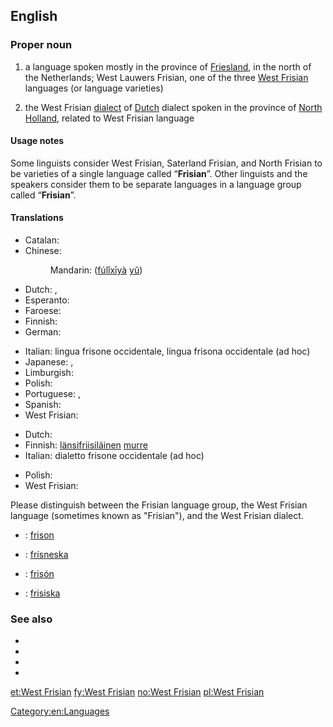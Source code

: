 ==English==
{{interwiktionary|code=fy}}

===Proper noun===
{{en-proper noun}}

# a language spoken mostly in the province of [[Friesland]], in the north of the Netherlands; West Lauwers Frisian, one of the three [[West Frisian]] languages (or language varieties)
# {{rfc-sense}} {{context|Netherlands}} the West Frisian [[dialect]] of [[Dutch]] dialect spoken in the province of [[North Holland]], related to West Frisian language

====Usage notes====
Some linguists consider West Frisian, Saterland Frisian, and North Frisian to be varieties of a single language called “'''Frisian'''”.  Other linguists and the speakers consider them to be separate languages in a language group called “'''Frisian'''”.

====Translations====
{{trans-top|language spoken in Friesland}}
* Catalan: {{t|ca|frisó occidental|m}}
* Chinese:
*: Mandarin: {{zh-ts|弗里西亞語|弗里西亚语}} ([[fú]][[lǐ]][[xī]][[yà]] [[yǔ]])
* Dutch: {{t+|nl|Fries|n}}, {{t|nl|Westerlauwers Fries|n}}
* Esperanto: {{t|eo|okcidentfrisa lingvo|xs=Esperanto}}
* Faroese: {{t|fo|vesturfrísiskt|n}}
* Finnish: {{t|fi|länsifriisi}}
* German: {{t+|de|Westfriesisch|n}}
{{trans-mid}}
* Italian: lingua frisone occidentale, lingua frisona occidentale (ad hoc)
* Japanese: {{t+|ja|フリジア語|tr=Furijia-go}}, {{t|ja|フリース語|tr=Furīsu-go}}
* Limburgish: {{t|li|Wèsfriesj|n|xs=Limburgish}}
* Polish: {{t|pl|zachodnio-fryzyjski|m}}
* Portuguese: {{t+|pt|frísio|m}},  {{t|pt|frisão|m}}
* Spanish: {{t|es|frisio occidental|m}}
* West Frisian: {{t+|fy|Frysk|xs=West Frisian}}
{{trans-bottom}}

{{trans-top|the Western Frisian dialect of Dutch}}
* Dutch: {{t|nl|West-Fries}}
* Finnish: [[länsifriisi|länsifriisiläinen]] [[murre]]
* Italian: dialetto frisone occidentale (ad hoc)
{{trans-mid}}
* Polish: {{t|pl|zachodnio-fryzyjski|m}}
* West Frisian: {{t|fy|West-Frysk|xs=West Frisian}}
{{trans-bottom}}

{{checktrans}}
Please distinguish between the Frisian language group, the West Frisian language (sometimes known as "Frisian"), and the West Frisian dialect.
* {{ttbc|fr}}: [[frison]] {{m}}
* {{ttbc|is}}: [[frísneska]] {{f}}
* {{ttbc|es}}: [[frisón]] {{m}}
* {{ttbc|sv}}: [[frisiska]] {{c}}

===See also===
* {{pedialite|West Frisian language}}
* {{ISO 639|1code=fy|3code=fry}}
* {{langcat}}
* {{langlist}}

[[Category:en:Languages]]

[[et:West Frisian]]
[[fy:West Frisian]]
[[no:West Frisian]]
[[pl:West Frisian]]